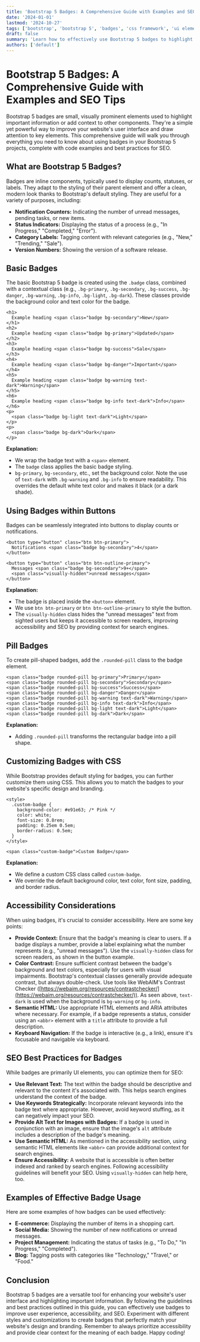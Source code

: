 ```yaml
---
title: 'Bootstrap 5 Badges: A Comprehensive Guide with Examples and SEO Tips'
date: '2024-01-01'
lastmod: '2024-10-27'
tags: ['bootstrap', 'bootstrap 5', 'badges', 'css framework', 'ui elements', 'frontend development']
draft: false
summary: 'Learn how to effectively use Bootstrap 5 badges to highlight important information, create visually appealing interfaces, and improve user experience. This comprehensive guide covers all badge variations, customization options, and best practices with code examples.'
authors: ['default']
---
```


# Bootstrap 5 Badges: A Comprehensive Guide with Examples and SEO Tips

Bootstrap 5 badges are small, visually prominent elements used to highlight important information or add context to other components. They're a simple yet powerful way to improve your website's user interface and draw attention to key elements. This comprehensive guide will walk you through everything you need to know about using badges in your Bootstrap 5 projects, complete with code examples and best practices for SEO.

## What are Bootstrap 5 Badges?

Badges are inline components, typically used to display counts, statuses, or labels. They adapt to the styling of their parent element and offer a clean, modern look thanks to Bootstrap's default styling. They are useful for a variety of purposes, including:

- **Notification Counters:** Indicating the number of unread messages, pending tasks, or new items.
- **Status Indicators:** Displaying the status of a process (e.g., "In Progress," "Completed," "Error").
- **Category Labels:** Tagging content with relevant categories (e.g., "New," "Trending," "Sale").
- **Version Numbers:** Showing the version of a software release.

## Basic Badges

The basic Bootstrap 5 badge is created using the `.badge` class, combined with a contextual class (e.g., `.bg-primary`, `.bg-secondary`, `.bg-success`, `.bg-danger`, `.bg-warning`, `.bg-info`, `.bg-light`, `.bg-dark`). These classes provide the background color and text color for the badge.

```plaintext
<h1>
  Example heading <span class="badge bg-secondary">New</span>
</h1>
<h2>
  Example heading <span class="badge bg-primary">Updated</span>
</h2>
<h3>
  Example heading <span class="badge bg-success">Sale</span>
</h3>
<h4>
  Example heading <span class="badge bg-danger">Important</span>
</h4>
<h5>
  Example heading <span class="badge bg-warning text-dark">Warning</span>
</h5>
<h6>
  Example heading <span class="badge bg-info text-dark">Info</span>
</h6>
<p>
  <span class="badge bg-light text-dark">Light</span>
</p>
<p>
  <span class="badge bg-dark">Dark</span>
</p>
```

**Explanation:**

- We wrap the badge text with a `<span>` element.
- The `badge` class applies the basic badge styling.
- `bg-primary`, `bg-secondary`, etc., set the background color. Note the use of `text-dark` with `.bg-warning` and `.bg-info` to ensure readability. This overrides the default white text color and makes it black (or a dark shade).

## Using Badges within Buttons

Badges can be seamlessly integrated into buttons to display counts or notifications.

```plaintext
<button type="button" class="btn btn-primary">
  Notifications <span class="badge bg-secondary">4</span>
</button>

<button type="button" class="btn btn-outline-primary">
  Messages <span class="badge bg-secondary">9+</span>
  <span class="visually-hidden">unread messages</span>
</button>
```

**Explanation:**

- The badge is placed inside the `<button>` element.
- We use `btn btn-primary` or `btn btn-outline-primary` to style the button.
- The `visually-hidden` class hides the "unread messages" text from sighted users but keeps it accessible to screen readers, improving accessibility and SEO by providing context for search engines.

## Pill Badges

To create pill-shaped badges, add the `.rounded-pill` class to the badge element.

```plaintext
<span class="badge rounded-pill bg-primary">Primary</span>
<span class="badge rounded-pill bg-secondary">Secondary</span>
<span class="badge rounded-pill bg-success">Success</span>
<span class="badge rounded-pill bg-danger">Danger</span>
<span class="badge rounded-pill bg-warning text-dark">Warning</span>
<span class="badge rounded-pill bg-info text-dark">Info</span>
<span class="badge rounded-pill bg-light text-dark">Light</span>
<span class="badge rounded-pill bg-dark">Dark</span>
```

**Explanation:**

- Adding `.rounded-pill` transforms the rectangular badge into a pill shape.

## Customizing Badges with CSS

While Bootstrap provides default styling for badges, you can further customize them using CSS. This allows you to match the badges to your website's specific design and branding.

```plaintext
<style>
  .custom-badge {
    background-color: #e91e63; /* Pink */
    color: white;
    font-size: 0.8rem;
    padding: 0.25em 0.5em;
    border-radius: 0.5em;
  }
</style>

<span class="custom-badge">Custom Badge</span>
```

**Explanation:**

- We define a custom CSS class called `custom-badge`.
- We override the default background color, text color, font size, padding, and border radius.

## Accessibility Considerations

When using badges, it's crucial to consider accessibility. Here are some key points:

- **Provide Context:** Ensure that the badge's meaning is clear to users. If a badge displays a number, provide a label explaining what the number represents (e.g., "unread messages"). Use the `visually-hidden` class for screen readers, as shown in the button example.
- **Color Contrast:** Ensure sufficient contrast between the badge's background and text colors, especially for users with visual impairments. Bootstrap's contextual classes generally provide adequate contrast, but always double-check. Use tools like WebAIM's Contrast Checker ([https://webaim.org/resources/contrastchecker/](https://webaim.org/resources/contrastchecker/)). As seen above, `text-dark` is used when the background is `bg-warning` or `bg-info`.
- **Semantic HTML:** Use appropriate HTML elements and ARIA attributes where necessary. For example, if a badge represents a status, consider using an `<abbr>` element with a `title` attribute to provide a full description.
- **Keyboard Navigation:** If the badge is interactive (e.g., a link), ensure it's focusable and navigable via keyboard.

## SEO Best Practices for Badges

While badges are primarily UI elements, you can optimize them for SEO:

- **Use Relevant Text:** The text within the badge should be descriptive and relevant to the content it's associated with. This helps search engines understand the context of the badge.
- **Use Keywords Strategically:** Incorporate relevant keywords into the badge text where appropriate. However, avoid keyword stuffing, as it can negatively impact your SEO.
- **Provide Alt Text for Images with Badges:** If a badge is used in conjunction with an image, ensure that the image's `alt` attribute includes a description of the badge's meaning.
- **Use Semantic HTML:** As mentioned in the accessibility section, using semantic HTML elements like `<abbr>` can provide additional context for search engines.
- **Ensure Accessibility:** A website that is accessible is often better indexed and ranked by search engines. Following accessibility guidelines will benefit your SEO. Using `visually-hidden` can help here, too.

## Examples of Effective Badge Usage

Here are some examples of how badges can be used effectively:

- **E-commerce:** Displaying the number of items in a shopping cart.
- **Social Media:** Showing the number of new notifications or unread messages.
- **Project Management:** Indicating the status of tasks (e.g., "To Do," "In Progress," "Completed").
- **Blog:** Tagging posts with categories like "Technology," "Travel," or "Food."

## Conclusion

Bootstrap 5 badges are a versatile tool for enhancing your website's user interface and highlighting important information. By following the guidelines and best practices outlined in this guide, you can effectively use badges to improve user experience, accessibility, and SEO. Experiment with different styles and customizations to create badges that perfectly match your website's design and branding. Remember to always prioritize accessibility and provide clear context for the meaning of each badge. Happy coding!
